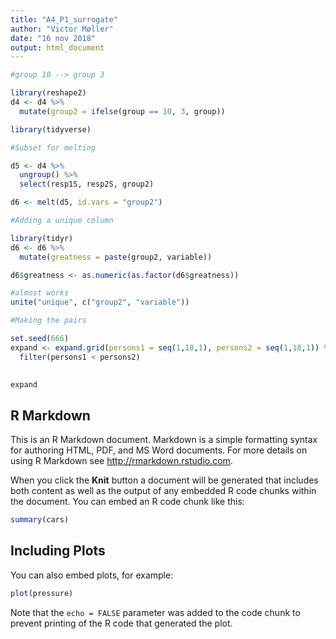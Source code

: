 ```yaml
---
title: "A4_P1_surrogate"
author: "Victor Møller"
date: "16 nov 2018"
output: html_document
---
```


```r
#group 10 --> group 3 

library(reshape2)
d4 <- d4 %>%
  mutate(group2 = ifelse(group == 10, 3, group))

library(tidyverse)

#Subset for melting 

d5 <- d4 %>%
  ungroup() %>%
  select(resp1S, resp2S, group2)

d6 <- melt(d5, id.vars = "group2")

#Adding a unique column 

library(tidyr)
d6 <- d6 %>%
  mutate(greatness = paste(group2, variable))

d6$greatness <- as.numeric(as.factor(d6$greatness))

#almost works                        
unite("unique", c("group2", "variable"))

#Making the pairs 

set.seed(666)
expand <- expand.grid(persons1 = seq(1,18,1), persons2 = seq(1,18,1)) %>%
  filter(persons1 < persons2)
  

expand
```

## R Markdown

This is an R Markdown document. Markdown is a simple formatting syntax for authoring HTML, PDF, and MS Word documents. For more details on using R Markdown see <http://rmarkdown.rstudio.com>.

When you click the **Knit** button a document will be generated that includes both content as well as the output of any embedded R code chunks within the document. You can embed an R code chunk like this:

```r
summary(cars)
```

## Including Plots

You can also embed plots, for example:

```r
plot(pressure)
```

Note that the `echo = FALSE` parameter was added to the code chunk to prevent printing of the R code that generated the plot.

